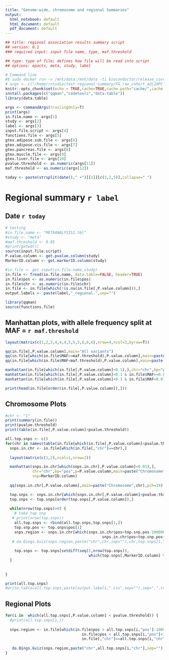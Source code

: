 ```yaml
---
title: "Genome-wide, chromosome and regional Summaries"
output:
  html_notebook: default
  html_document: default
  pdf_document: default
---
```


```r
## title: regional association results summary script
## version: 0.1
### required input: input file name, type, maf.threshold

## type: type of file; defines how file will be read into script
## options: epacts, meta, study, label

# Command line
#$ sudo docker run -v /mnt/data:/mnt/data -ti bioconductor/release_core2 Rscript -e 'rmarkdown::render("/mnt/data/regional_association_results_summarization_script_v0.1.Rmd")' /mnt/data/METAANALYSIS1.tbl meta
# args <- c("/home/rstudio/test-regional-summary/FG_raw_cohort_adj10PC.assoc.csv", "GENESIS-FIRECLOUD","FG-test", "/home/rstudio/amanning/topmed-t2d-glycemia-dev/tasks/regional_summaries/input_files.R","/home/rstudio/amanning/topmed-t2d-glycemia-dev/tasks/regional_summaries/visualization_gviz.R","/home/rstudio/test-regional-summary/gtex.v6p.adipose_subcutaneous.expression.min.rpkm.0.1.txt","/home/rstudio/test-regional-summary/gtex.v6p.adipose_visceral.expression.min.rpkm.0.1.txt","/home/rstudio/test-regional-summary/gtex.v6p.pancreas.expression.min.rpkm.0.1.txt","/home/rstudio/test-regional-summary/gtex.v6p.muscle_skeletal.expression.min.rpkm.0.1.txt","/home/rstudio/test-regional-summary/gtex.v6p.liver.expression.min.rpkm.0.1.txt","5e-4","0.01")
knitr::opts_chunk$set(echo = TRUE,cache=TRUE,cache.path="cache/",cache.lazy=F)
install.packages(c("qqman","codetools","data.table"))
library(data.table)

args <- commandArgs(trailingOnly=T)
print(args)
in.file.name <- args[1]
study <- args[2]
label <- args[3]
input.file.script <- args[4]
functions.file <- args[5]
gtex.adipose.sub.file <- args[6]
gtex.adipose.vis.file <- args[7]
gtex.pancreas.file <- args[8]
gtex.muscle.file <- args[9]
gtex.liver.file <- args[10]
pvalue.threshold <- as.numeric(args[11])
maf.threshold <- as.numeric(args[12])

today <- paste(strsplit(date()," +")[[1]][c(3,2,5)],collapse=" ")


```

# Regional summary `r label`
## Date `r today`

```r


# testing
#in.file.name <- "METAANALYSIS1.tbl"
#study <- "meta"
#maf.threshold <- 0.05
#print(getwd())
source(input.file.script)
P.value.column <- get.pvalue.column(study)
MarkerID.column <- get.markerID.column(study)

#in.file <- get.input(in.file.name,study)
in.file <- fread(in.file.name, data.table=FALSE, header=TRUE)
in.file$pos <- as.numeric(in.file$pos)
in.file$chr <- as.numeric(in.file$chr)
in.file <- in.file[which(!is.na(in.file[,P.value.column])),]
output.labels <- paste(label,"_regional.",sep="")

library(qqman)
source(functions.file)
```
## Manhattan plots, with allele frequency split at MAF = `r maf.threshold`

```r
layout(matrix(c(1,2,3,4,4,4,5,5,5,6,6,6),nrow=4,ncol=3,byrow=T))

qq(in.file[,P.value.column],main="All variants")
qq(in.file[which(in.file$MAF>=maf.threshold),P.value.column],main=paste("Variants with MAF>=",maf.threshold,sep=""))
qq(in.file[which(in.file$MAF<maf.threshold),P.value.column],main=paste("Variants with MAF<",maf.threshold,sep=""))

manhattan(in.file[which(in.file[,P.value.column]<0.1),],chr="chr",bp="pos",p=P.value.column,snp=MarkerID.column,main=label)
manhattan(in.file[which(in.file[,P.value.column]<0.1 & in.file$MAF>=0.01 ),],chr="chr",bp="pos",p=P.value.column,snp=MarkerID.column,main=paste(label,"Variants with MAF>=0.01",sep="\n"))
manhattan(in.file[which(in.file[,P.value.column]<0.1 & in.file$MAF<0.01 ),],chr="chr",bp="pos",p=P.value.column,snp=MarkerID.column,main=paste(label,"Variants with MAF<0.01",sep="\n"))

print(head(in.file[order(in.file[,P.value.column]),]))

```

## Chromosome Plots

```r
#chr <- "1"
print(summary(in.file))
print(pvalue.threshold)
print(table(in.file[,P.value.column]<pvalue.threshold))

all.top.snps <- c()
for(chr in names(table(in.file[which(in.file[,P.value.column]<pvalue.threshold),"chr"]))) {
  snps.in.chr <- in.file[which(in.file[,"chr"]==chr),]
  
  layout(matrix(c(1,2),ncol=1,nrow=2))

  manhattan(snps.in.chr[which(snps.in.chr[,P.value.column]<0.01),],
            chr="chr",bp="pos",p=P.value.column,main=paste("Chromosome",chr),
            snp=MarkerID.column)
  
  qq(snps.in.chr[,P.value.column],main=paste("Chromosome",chr),pch=19)

  top.snps <- snps.in.chr[which(snps.in.chr[,P.value.column]<pvalue.threshold),]
  top.snps <- top.snps[order(top.snps[,P.value.column]),]
  
  while(nrow(top.snps)>0) {
    # take top snp
   # print(nrow(top.snps))
    all.top.snps <- rbind(all.top.snps,top.snps[1,])
    top.snp.pos <- top.snps$pos[1]
    snps.region <- snps.in.chr[which(snps.in.chr$pos>top.snp.pos-1000000 &
                                           snps.in.chr$pos<top.snp.pos+1000000),]
   # do.Qings.Gviz(snps.region,paste("chr",chr,sep=""),chr,top.snps[1,"MARKER_ID"],plot=T)
    
    top.snps <- top.snps[setdiff(seq(1,nrow(top.snps)),
                                     which(top.snps[,MarkerID.column] %in% snps.region[,MarkerID.column])),]
  }
  
  
}

print(all.top.snps)
#write.table(all.top.snps,paste(output.labels,".csv",sep=""),sep=",",row.names=F)

```

## Regional Plots

```r

for(i in  which(all.top.snps[,P.value.column] < pvalue.threshold)) {
  #print(all.top.snps[i,])
  
  snps.region <- in.file[which(in.file$pos > all.top.snps[i,"pos"]-1000000 &
                                  in.file$pos < all.top.snps[i,"pos"]+1000000 &
                                  in.file[,"chr"]==all.top.snps[i,"chr"]),]
  
   do.Qings.Gviz(snps.region,paste("chr",all.top.snps[i,"chr"],sep=""),all.top.snps[i,"chr"],all.top.snps[i,MarkerID.column],P.value.column=P.value.column,MarkerID.column=MarkerID.column,plot=F)
}

```



